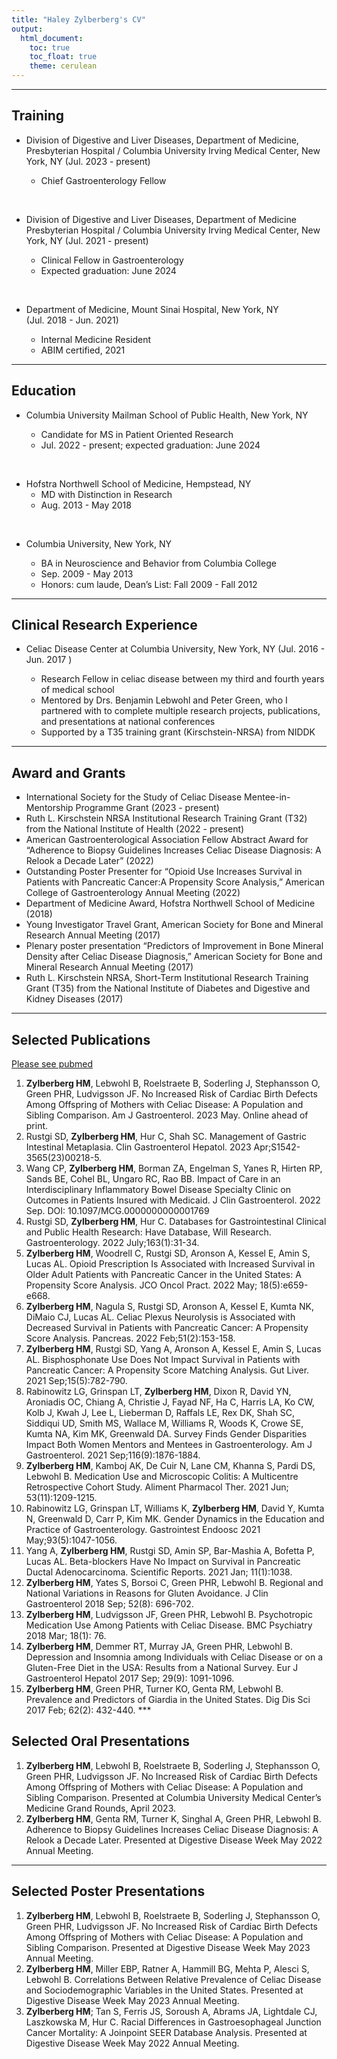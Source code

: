 ```yaml
---
title: "Haley Zylberberg's CV"
output: 
  html_document:
    toc: true
    toc_float: true
    theme: cerulean
---
```


***

## Training

* Division of Digestive and Liver Diseases, Department of Medicine,
Presbyterian Hospital / Columbia University Irving Medical Center, New York, NY	(Jul. 2023 - present)     

    * Chief Gastroenterology Fellow	
    
&nbsp;

* Division of Digestive and Liver Diseases, Department of Medicine   			Presbyterian Hospital / Columbia University Irving Medical Center, New York, NY		(Jul. 2021 - present)			

    * Clinical Fellow in Gastroenterology
    * Expected graduation: June 2024
    
&nbsp;
    
* Department of Medicine, Mount Sinai Hospital, New York, NY			
(Jul. 2018 - Jun. 2021)

    * Internal Medicine Resident
    * ABIM certified, 2021
    
***

## Education 

* Columbia University Mailman School of Public Health, New York, NY		

    * Candidate for MS in Patient Oriented Research
    * Jul. 2022 - present; expected graduation: June 2024
    
&nbsp;

* Hofstra Northwell School of Medicine, Hempstead, NY			         	    	              
    * MD with Distinction in Research
    * Aug. 2013 - May 2018

&nbsp;

* Columbia University, New York, NY				    		                               

    * BA in Neuroscience and Behavior from Columbia College
    * Sep. 2009 - May 2013
    * Honors: cum laude, Dean’s List: Fall 2009 - Fall 2012

***

## Clinical Research Experience  


* Celiac Disease Center at Columbia University, New York, NY 
(Jul. 2016 - Jun. 2017 )                                                          

    * Research Fellow in celiac disease between my third and fourth years of medical school
    * Mentored by Drs. Benjamin Lebwohl and Peter Green, who I partnered with to complete multiple research projects, publications, and presentations at national conferences
    * Supported by a T35 training grant (Kirschstein-NRSA) from NIDDK

***

## Award and Grants 

* International Society for the Study of Celiac Disease Mentee-in-Mentorship Programme Grant	(2023 - present)
* Ruth L. Kirschstein NRSA Institutional Research Training Grant (T32) from the National Institute of Health (2022 - present)
* American Gastroenterological Association Fellow Abstract Award for “Adherence to Biopsy Guidelines Increases Celiac Disease Diagnosis: A Relook a Decade Later” (2022)					
* Outstanding Poster Presenter for “Opioid Use Increases Survival in Patients with Pancreatic Cancer:A Propensity Score Analysis,” American College of Gastroenterology Annual Meeting (2022)	
* Department of Medicine Award, Hofstra Northwell School of Medicine (2018)
* Young Investigator Travel Grant, American Society for Bone and Mineral Research Annual Meeting (2017)       
* Plenary poster presentation “Predictors of Improvement in Bone Mineral Density after Celiac Disease Diagnosis,” American Society for Bone and Mineral Research Annual Meeting (2017)
* Ruth L. Kirschstein NRSA, Short-Term Institutional Research Training Grant (T35) from the National Institute of Diabetes and Digestive and Kidney Diseases (2017)

***

## Selected Publications 

[Please see pubmed](https://pubmed.ncbi.nlm.nih.gov/?term=zylberberg+hm&sort=date)

1. **Zylberberg HM**, Lebwohl B, Roelstraete B, Soderling J, Stephansson O, Green PHR, Ludvigsson JF. No Increased Risk of Cardiac Birth Defects Among Offspring of Mothers with Celiac Disease: A Population and Sibling Comparison. Am J Gastroenterol. 2023 May. Online ahead of print. 
2. Rustgi SD, **Zylberberg HM**, Hur C, Shah SC. Management of Gastric Intestinal Metaplasia. Clin Gastroenterol Hepatol. 2023 Apr;S1542-3565(23)00218-5.
3. Wang CP, **Zylberberg HM**, Borman ZA, Engelman S, Yanes R, Hirten RP, Sands BE, Cohel BL, Ungaro RC, Rao BB. Impact of Care in an Interdisciplinary Inflammatory Bowel Disease Specialty Clinic on Outcomes in Patients Insured with Medicaid. J Clin Gastroenterol. 2022 Sep. DOI: 10.1097/MCG.0000000000001769
4. Rustgi SD, **Zylberberg HM**, Hur C. Databases for Gastrointestinal Clinical and Public Health Research: Have Database, Will Research. Gastroenterology. 2022 July;163(1):31-34.
5. **Zylberberg HM**, Woodrell C, Rustgi SD, Aronson A, Kessel E, Amin S, Lucas AL. Opioid Prescription Is Associated with Increased Survival in Older Adult Patients with Pancreatic Cancer in the United States: A Propensity Score Analysis. JCO Oncol Pract. 2022 May; 18(5):e659-e668.
6.	**Zylberberg HM**, Nagula S, Rustgi SD, Aronson A, Kessel E, Kumta NK, DiMaio CJ, Lucas AL. Celiac Plexus Neurolysis is Associated with Decreased Survival in Patients with Pancreatic Cancer: A Propensity Score Analysis. Pancreas. 2022 Feb;51(2):153-158.
7.	**Zylberberg HM**, Rustgi SD, Yang A, Aronson A, Kessel E, Amin S, Lucas AL. Bisphosphonate Use Does Not Impact Survival in Patients with Pancreatic Cancer: A Propensity Score Matching Analysis. Gut Liver. 2021 Sep;15(5):782-790.
8.	Rabinowitz LG, Grinspan LT, **Zylberberg HM**, Dixon R, David YN, Aroniadis OC, Chiang A, Christie J, Fayad NF, Ha C, Harris LA, Ko CW, Kolb J, Kwah J, Lee L, Lieberman D, Raffals LE, Rex DK, Shah SC, Siddiqui UD, Smith MS, Wallace M, Williams R, Woods K, Crowe SE, Kumta NA, Kim MK, Greenwald DA. Survey Finds Gender Disparities Impact Both Women Mentors and Mentees in Gastroenterology. Am J Gastroenterol. 2021 Sep;116(9):1876-1884.
9.	**Zylberberg HM**, Kamboj AK, De Cuir N, Lane CM, Khanna S, Pardi DS, Lebwohl B. Medication Use and Microscopic Colitis: A Multicentre Retrospective Cohort Study. Aliment Pharmacol Ther. 2021 Jun; 53(11):1209-1215.
10.	Rabinowitz LG, Grinspan LT, Williams K, **Zylberberg HM**, David Y, Kumta N, Greenwald D, Carr P, Kim MK. Gender Dynamics in the Education and Practice of Gastroenterology. Gastrointest Endoosc 2021 May;93(5):1047-1056.  
11.	Yang A, **Zylberberg HM**, Rustgi SD, Amin SP, Bar-Mashia A, Bofetta P, Lucas AL. Beta-blockers Have No Impact on Survival in Pancreatic Ductal Adenocarcinoma. Scientific Reports. 2021 Jan; 11(1):1038.
12.	**Zylberberg HM**, Yates S, Borsoi C, Green PHR, Lebwohl B. Regional and National Variations in Reasons for Gluten Avoidance. J Clin Gastroenterol 2018 Sep; 52(8): 696-702.
13.	**Zylberberg HM**, Ludvigsson JF, Green PHR, Lebwohl B. Psychotropic Medication Use Among Patients with Celiac Disease. BMC Psychiatry 2018 Mar; 18(1): 76.
14.	**Zylberberg HM**, Demmer RT, Murray JA, Green PHR, Lebwohl B. Depression and Insomnia among Individuals with Celiac Disease or on a Gluten-Free Diet in the USA: Results from a National Survey. Eur J Gastroenterol Hepatol 2017 Sep; 29(9): 1091-1096. 
15.	**Zylberberg HM**, Green PHR, Turner KO, Genta RM, Lebwohl B. Prevalence and Predictors of Giardia in the United States. Dig Dis Sci 2017 Feb; 62(2): 432-440. 
***

## Selected Oral Presentations
1.	**Zylberberg HM**, Lebwohl B, Roelstraete B, Soderling J, Stephansson O, Green PHR, Ludvigsson JF. No Increased Risk of Cardiac Birth Defects Among Offspring of Mothers with Celiac Disease: A Population and Sibling Comparison. Presented at Columbia University Medical Center’s Medicine Grand Rounds, April 2023.
2.	**Zylberberg HM**, Genta RM, Turner K, Singhal A, Green PHR, Lebwohl B. Adherence to Biopsy Guidelines Increases Celiac Disease Diagnosis: A Relook a Decade Later. Presented at Digestive Disease Week May 2022 Annual Meeting.

***

## Selected Poster Presentations
1.	**Zylberberg HM**, Lebwohl B, Roelstraete B, Soderling J, Stephansson O, Green PHR, Ludvigsson JF. No Increased Risk of Cardiac Birth Defects Among Offspring of Mothers with Celiac Disease: A Population and Sibling Comparison. Presented at Digestive Disease Week May 2023 Annual Meeting.
2.	**Zylberberg HM**, Miller EBP, Ratner A, Hammill BG, Mehta P, Alesci S, Lebwohl B. Correlations Between Relative Prevalence of Celiac Disease and Sociodemographic Variables in the United States. Presented at Digestive Disease Week May 2023 Annual Meeting.
3.	**Zylberberg HM**; Tan S, Ferris JS, Soroush A, Abrams JA, Lightdale CJ, Laszkowska M, Hur C. Racial Differences in Gastroesophageal Junction Cancer Mortality: A Joinpoint SEER Database Analysis. Presented at Digestive Disease Week May 2022 Annual Meeting.


